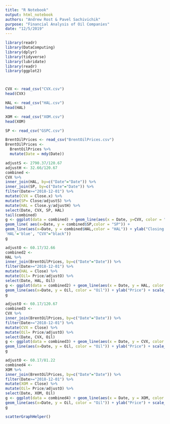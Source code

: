```yaml
---
title: "R Notebook"
output: html_notebook
authors: "Andrew Rost & Pavel Sachivichik"
purpose: "Financial Analysis of Oil Companies"
date: "12/5/2019"
---
```




```r
library(readr)
library(DataComputing)
library(dplyr)
library(tidyverse)
library(lubridate)
library(readr)
library(ggplot2)



CVX <- read_csv("CVX.csv")
head(CVX)

HAL <- read_csv("HAL.csv")
head(HAL)

XOM <- read_csv("XOM.csv")
head(XOM)

SP <- read_csv("GSPC.csv")

BrentOilPrices <- read_csv("BrentOilPrices.csv")
BrentOilPrices <-
  BrentOilPrices %>%
  mutate(Date = mdy(Date))
```

```r
adjustS <- 2790.37/120.67
adjustH <- 32.66/120.67
combined <-
CVX %>%
inner_join(HAL, by=c("Date"="Date")) %>%
inner_join(SP, by=c("Date"="Date")) %>%
filter(Date>="2018-12-01") %>%
mutate(CVX = Close.x) %>%
mutate(SP= Close/adjustS) %>%
mutate(HAL = Close.y/adjustH) %>%
select(Date, CVX, SP, HAL)
tail(combined)
g <- ggplot(data = combined) + geom_line(aes(x = Date, y=CVX, color = "CVX")) +
geom_line( aes(x=Date, y = combined$SP,color = "SP")) +
geom_line(aes(x=Date, y = combined$HAL,color = "HAL")) + ylab("Closing Price") + scale_colour_manual(name='', values=c('SP'= "red",
'HAL'='blue', "CVX"="black"))
g
```
```r
adjustO <- 60.17/32.66
combined2 <-
HAL %>%
inner_join(BrentOilPrices, by=c("Date"="Date")) %>%
filter(Date>="2018-12-01") %>%
mutate(HAL = Close) %>%
mutate(Oil= Price/adjustO) %>%
select(Date, HAL, Oil)
g <- ggplot(data = combined2) + geom_line(aes(x = Date, y = HAL, color = "HAL")) +
geom_line(aes(x=Date, y = Oil, color = "Oil")) + ylab("Price") + scale_colour_manual(name='', values=c('Oil'= "red", "HAL"="black"))
g
```

```r
adjustO <- 60.17/120.67
combined3 <-
CVX %>%
inner_join(BrentOilPrices, by=c("Date"="Date")) %>%
filter(Date>="2018-12-01") %>%
mutate(CVX = Close) %>%
mutate(Oil= Price/adjustO) %>%
select(Date, CVX, Oil)
g <- ggplot(data = combined3) + geom_line(aes(x = Date, y = CVX, color = "CVX")) +
geom_line(aes(x=Date, y = Oil, color = "Oil")) + ylab("Price") + scale_colour_manual(name='', values=c('Oil'= "red", "CVX"="black"))
g
```

```r
adjustO <- 60.17/81.22
combined4 <-
XOM %>%
inner_join(BrentOilPrices, by=c("Date"="Date")) %>%
filter(Date>="2018-12-01") %>%
mutate(XOM = Close) %>%
mutate(Oil= Price/adjustO) %>%
select(Date, XOM, Oil)
g <- ggplot(data = combined4) + geom_line(aes(x = Date, y = XOM, color = "XOM")) +
geom_line(aes(x=Date, y = Oil, color = "Oil")) + ylab("Price") + scale_colour_manual(name='', values=c('Oil'= "red", "XOM"="black"))
g
```
```r
scatterGraphHelper()
```



